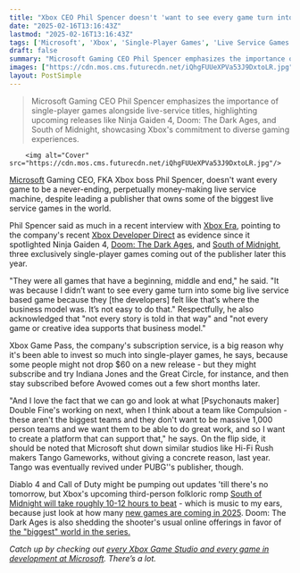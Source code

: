 ```yaml
---
title: "Xbox CEO Phil Spencer doesn't 'want to see every game turn into some big live service,' says Game Pass allows for more 'games that have a beginning, middle and end'"
date: "2025-02-16T13:16:43Z"
lastmod: "2025-02-16T13:16:43Z"
tags: ['Microsoft', 'Xbox', 'Single-Player Games', 'Live Service Games', 'Xbox Game Pass', 'Ninja Gaiden 4', 'Doom: The Dark Ages', 'South of Midnight', 'Action', 'RPG']
draft: false
summary: "Microsoft Gaming CEO Phil Spencer emphasizes the importance of single-player games alongside live-service titles, highlighting upcoming releases like Ninja Gaiden 4, Doom: The Dark Ages, and South of Midnight, showcasing Xbox's commitment to diverse gaming experiences."
images: ["https://cdn.mos.cms.futurecdn.net/iQhgFUUeXPVa53J9DxtoLR.jpg"]
layout: PostSimple
---
```

> Microsoft Gaming CEO Phil Spencer emphasizes the importance of single-player games alongside live-service titles, highlighting upcoming releases like Ninja Gaiden 4, Doom: The Dark Ages, and South of Midnight, showcasing Xbox's commitment to diverse gaming experiences.


        <img alt="Cover" src="https://cdn.mos.cms.futurecdn.net/iQhgFUUeXPVa53J9DxtoLR.jpg"/>
        
[Microsoft](https://www.gamesradar.com/tag/microsoft/) Gaming CEO, FKA Xbox boss Phil Spencer, doesn't want every game to be a never-ending, perpetually money-making live service machine, despite leading a publisher that owns some of the biggest live service games in the world.

Phil Spencer said as much in a recent interview with [Xbox Era](https://xboxera.com/2025/02/15/xboxera-interviews-phil-spencer/), pointing to the company's recent [Xbox Developer Direct](https://www.gamesradar.com/news/live/xbox-developer-direct-2025-live-all-of-the-latest-xbox-news-from-the-big-showcase/) as evidence since it spotlighted Ninja Gaiden 4, [Doom: The Dark Ages](https://www.gamesradar.com/games/fps/doom-the-dark-ages-guide/), and [South of Midnight](https://www.gamesradar.com/south-of-midnight-guide/), three exclusively single-player games coming out of the publisher later this year.

"They were all games that have a beginning, middle and end," he said. "It was because I didn’t want to see every game turn into some big live service based game because they [the developers] felt like that’s where the business model was. It’s not easy to do that." Respectfully, he also acknowledged that "not every story is told in that way" and "not every game or creative idea supports that business model."

Xbox Game Pass, the company's subscription service, is a big reason why it's been able to invest so much into single-player games, he says, because some people might not drop $60 on a new release - but they might subscribe and try Indiana Jones and the Great Circle, for instance, and then stay subscribed before Avowed comes out a few short months later.

"And I love the fact that we can go and look at what [Psychonauts maker] Double Fine's working on next, when I think about a team like Compulsion - these aren't the biggest teams and they don't want to be massive 1,000 person teams and we want them to be able to do great work, and so I want to create a platform that can support that," he says. On the flip side, it should be noted that Microsoft shut down similar studios like Hi-Fi Rush makers Tango Gameworks, without giving a concrete reason, last year. Tango was eventually revived under PUBG''s publisher, though.

Diablo 4 and Call of Duty might be pumping out updates 'till there's no tomorrow, but Xbox's upcoming third-person folkloric romp [South of Midnight will take roughly 10-12 hours to beat](https://www.gamesradar.com/games/action/south-of-midnight-how-long-to-beat/) - which is music to my ears, because just look at how many [new games are coming in 2025](https://www.gamesradar.com/video-game-release-dates/). Doom: The Dark Ages is also shedding the shooter's usual online offerings in favor of [the "biggest" world in the series.](https://www.gamesradar.com/games/fps/doom-the-dark-ages-is-id-softwares-biggest-game-world-ever-its-a-dramatic-expansion-for-our-world/)

*Catch up by checking out *[<em>every Xbox Game Studio and every game in development at Microsoft</em>](https://www.gamesradar.com/xbox-game-studios-microsoft/)*. There’s a lot.*
        